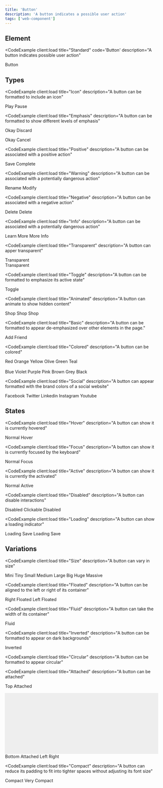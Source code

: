 ```yaml
---
title: 'Button'
description: 'A button indicates a possible user action'
tags: ['web-component']
---
```



## Element

<CodeExample client:load
  title="Standard"
  code='<ui-button>Button</ui-button>'
  description="A button indicates possible user action"
>
  <UIButton client:load>Button</UIButton>
</CodeExample>

## Types

<CodeExample client:load
  title="Icon"
  description="A button can be formatted to include an icon"
>
  <UIButton client:visible icon="play">Play</UIButton>
  <UIButton client:visible icon="pause">Pause</UIButton>
</CodeExample>

<CodeExample client:load
  title="Emphasis"
  description="A button can be formatted to show different levels of emphasis"
>
  <UIButton client:visible primary>Okay</UIButton>
  <UIButton client:visible>Discard</UIButton>
</CodeExample>

<CodeExample client:load>
  <UIButton client:visible secondary>Okay</UIButton>
  <UIButton client:visible>Cancel</UIButton>
</CodeExample>


<CodeExample client:load
  title="Positive"
  description="A button can be associated with a positive action"
>
  <UIButton client:visible positive>Save</UIButton>
  <UIButton client:visible subtle-positive icon="check">Complete</UIButton>
</CodeExample>

<CodeExample client:load
  title="Warning"
  description="A button can be associated with a potentially dangerous action"
>
  <UIButton client:visible warning>Rename</UIButton>
  <UIButton client:visible subtle-warning icon="edit">Modify</UIButton>
</CodeExample>

<CodeExample client:load
  title="Negative"
  description="A button can be associated with a negative action"
>
  <UIButton client:visible negative>Delete</UIButton>
  <UIButton client:visible subtle-negative icon="alert circle">Delete</UIButton>
</CodeExample>

<CodeExample client:load
  title="Info"
  description="A button can be associated with a potentially dangerous action"
>
  <UIButton client:visible info>Learn More</UIButton>
  <UIButton client:visible subtle-info icon="info">More Info</UIButton>
</CodeExample>

<CodeExample client:load
  title="Transparent"
  description="A button can apper transparent"
>
  <div class="transparent segments">
    <div class="light segment">
      <UIButton client:visible transparent>Transparent</UIButton>
    </div>
    <div class="dark segment">
      <UIButton client:visible inverted transparent>Transparent</UIButton>
    </div>
  </div>
</CodeExample>

<CodeExample client:load
  title="Toggle"
  description="A button can be formatted to emphasize its active state"
>
  <UIButton client:visible toggle>Toggle</UIButton>
</CodeExample>


<CodeExample client:load
  title="Animated"
  description="A button can animate to show hidden content"
>
  <UIButton client:visible animated>
    <span slot="visible">
      <ui-icon icon="shopping cart"></ui-icon>
    </span>
    <span slot="hidden">Shop</span>
  </UIButton>

  <UIButton client:visible vertical-animated>
    <span slot="visible">
      <ui-icon icon="shopping cart"></ui-icon>
    </span>
    <span slot="hidden">Shop</span>
  </UIButton>

  <UIButton client:visible fade-animated>
    <span slot="visible">
      <ui-icon icon="shopping cart"></ui-icon>
    </span>
    <span slot="hidden">Shop</span>
  </UIButton>
</CodeExample>

<CodeExample client:load
  title="Basic"
  description="A button can be formatted to appear de-emphasized over other elements in the page."
>
<UIButton client:visible basic icon="user">Add Friend</UIButton>
</CodeExample>

<CodeExample client:load
  title="Colored"
  description="A button can be colored"
>
  <UIButton client:visible red>Red</UIButton>
  <UIButton client:visible orange>Orange</UIButton>
  <UIButton client:visible yellow>Yellow</UIButton>
  <UIButton client:visible olive>Olive</UIButton>
  <UIButton client:visible green>Green</UIButton>
  <UIButton client:visible teal>Teal</UIButton>
  <br/><br/>
  <UIButton client:visible blue>Blue</UIButton>
  <UIButton client:visible violet>Violet</UIButton>
  <UIButton client:visible purple>Purple</UIButton>
  <UIButton client:visible pink>Pink</UIButton>
  <UIButton client:visible brown>Brown</UIButton>
  <UIButton client:visible grey>Grey</UIButton>
  <UIButton client:visible black>Black</UIButton>
</CodeExample>

<CodeExample client:load
  title="Social"
  description="A button can appear formatted with the brand colors of a social website"
>
  <UIButton client:visible icon="facebook" facebook>Facebook</UIButton>
  <UIButton client:visible icon="twitter" twitter>Twitter</UIButton>
  <UIButton client:visible icon="linkedin" linkedin>Linkedin</UIButton>
  <UIButton client:visible icon="instagram" instagram>Instagram</UIButton>
  <UIButton client:visible icon="youtube" youtube>Youtube</UIButton>
</CodeExample>

## States

<CodeExample client:load
  title="Hover"
  description="A button can show it is currently hovered"
>
  <UIButton client:visible>Normal</UIButton>
  <UIButton client:visible hover>Hover</UIButton>
</CodeExample>

<CodeExample client:load
  title="Focus"
  description="A button can show it is currently focused by the keyboard"
>
  <UIButton client:visible>Normal</UIButton>
  <UIButton client:visible focus>Focus</UIButton>
</CodeExample>

<CodeExample client:load
  title="Active"
  description="A button can show it is currently the activated"
>
  <UIButton client:visible>Normal</UIButton>
  <UIButton client:visible active>Active</UIButton>
</CodeExample>

<CodeExample client:load
  title="Disabled"
  description="A button can disable interactions"
>
  <UIButton client:visible disabled>Disabled</UIButton>
  <UIButton client:visible clickable-disabled>Clickable Disabled</UIButton>
</CodeExample>

<CodeExample client:load
  title="Loading"
  description="A button can show a loading indicator"
>
  <UIButton client:visible loading>Loading</UIButton>
  <UIButton client:visible loading icon="save">Save</UIButton>
  <UIButton client:visible primary loading>Loading</UIButton>
  <UIButton client:visible primary loading icon="save">Save</UIButton>
</CodeExample>

## Variations

<CodeExample client:load
  title="Size"
  description="A button can vary in size"
>
  <UIButton client:visible mini>Mini</UIButton>
  <UIButton client:visible tiny>Tiny</UIButton>
  <UIButton client:visible small>Small</UIButton>
  <UIButton client:visible>Medium</UIButton>
  <UIButton client:visible large>Large</UIButton>
  <UIButton client:visible big>Big</UIButton>
  <UIButton client:visible huge>Huge</UIButton>
  <UIButton client:visible massive>Massive</UIButton>
</CodeExample>

<CodeExample client:load
  title="Floated"
  description="A button can be aligned to the left or right of its container"
>
  <UIButton client:visible right-floated>Right Floated</UIButton>
  <UIButton client:visible left-floated>Left Floated</UIButton>
</CodeExample>

<CodeExample client:load
  title="Fluid"
  description="A button can take the width of its container"
>
  <UIButton client:visible fluid>Fluid</UIButton>
</CodeExample>

<CodeExample client:load
  title="Inverted"
  description="A button can be formatted to appear on dark backgrounds"
>
  <UIButton client:visible inverted>Inverted</UIButton>
</CodeExample>

<CodeExample client:load
  title="Circular"
  description="A button can be formatted to appear circular"
>
  <UIButton client:visible circular icon="plus"></UIButton>
</CodeExample>

<CodeExample client:load
  title="Attached"
  description="A button can be attached"
>
<UIButton client:visible top-attached>Top Attached</UIButton>
  <div style="
      border-left: 1px solid var(--border-color);
      height: 200px;
      background-color: #EEE;
      border-right: 1px solid var(--border-color);
      margin: 0px -1px;"></div>
  <UIButton client:visible bottom-attached>Bottom Attached</UIButton>
</CodeExample>

<CodeExample client:load>
  <UIButton client:visible left-attached>Left</UIButton>
  <UIButton client:visible right-attached>Right</UIButton>
</CodeExample>

<CodeExample client:load
  title="Compact"
  description="A button can reduce its padding to fit into tighter spaces without adjusting its font size"
>
  <UIButton client:visible compact>Compact</UIButton>
  <UIButton client:visible very-compact>Very Compact</UIButton>
</CodeExample>
